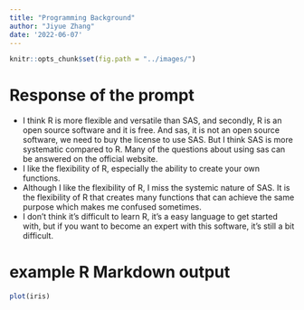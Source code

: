 ```yaml
---
title: "Programming Background"
author: "Jiyue Zhang"
date: '2022-06-07'
---
```


```r
knitr::opts_chunk$set(fig.path = "../images/")
```

# Response of the prompt
- I think R is more flexible and versatile than SAS, and secondly, R is an open source software and it is free. And sas, it is not an open source software, we need to buy the license to use SAS. But I think SAS is more systematic compared to R. Many of the questions about using sas can be answered on the official website.
- I like the flexibility of R, especially the ability to create your own functions.
- Although I like the flexibility of R, I miss the systemic nature of SAS. It is the flexibility of R that creates many functions that can achieve the same purpose which makes me confused sometimes.
- I don't think it's difficult to learn R, it's a easy language to get started with, but if you want to become an expert with this software, it's still a bit difficult.

# example R Markdown output
```r
plot(iris)
```


